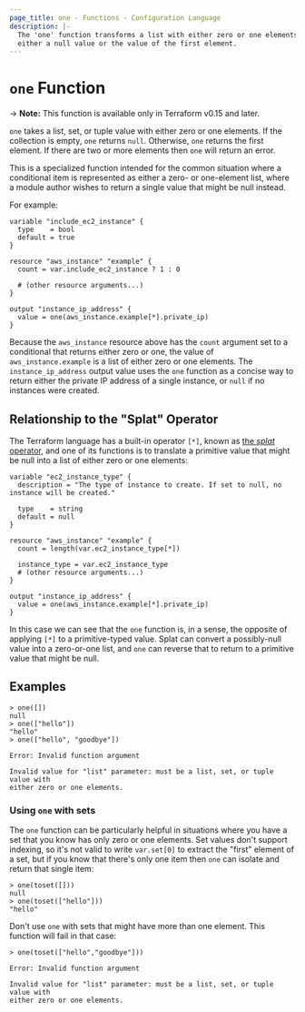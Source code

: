 ```yaml
---
page_title: one - Functions - Configuration Language
description: |-
  The 'one' function transforms a list with either zero or one elements into
  either a null value or the value of the first element.
---
```


# `one` Function

-> **Note:** This function is available only in Terraform v0.15 and later.

`one` takes a list, set, or tuple value with either zero or one elements.
If the collection is empty, `one` returns `null`. Otherwise, `one` returns
the first element. If there are two or more elements then `one` will return
an error.

This is a specialized function intended for the common situation where a
conditional item is represented as either a zero- or one-element list, where
a module author wishes to return a single value that might be null instead.

For example:

```hcl
variable "include_ec2_instance" {
  type    = bool
  default = true
}

resource "aws_instance" "example" {
  count = var.include_ec2_instance ? 1 : 0

  # (other resource arguments...)
}

output "instance_ip_address" {
  value = one(aws_instance.example[*].private_ip)
}
```

Because the `aws_instance` resource above has the `count` argument set to a
conditional that returns either zero or one, the value of
`aws_instance.example` is a list of either zero or one elements. The
`instance_ip_address` output value uses the `one` function as a concise way
to return either the private IP address of a single instance, or `null` if
no instances were created.

## Relationship to the "Splat" Operator

The Terraform language has a built-in operator `[*]`, known as
[the _splat_ operator](/terraform/language/expressions/splat), and one of its functions
is to translate a primitive value that might be null into a list of either
zero or one elements:

```hcl
variable "ec2_instance_type" {
  description = "The type of instance to create. If set to null, no instance will be created."

  type    = string
  default = null
}

resource "aws_instance" "example" {
  count = length(var.ec2_instance_type[*])

  instance_type = var.ec2_instance_type
  # (other resource arguments...)
}

output "instance_ip_address" {
  value = one(aws_instance.example[*].private_ip)
}
```

In this case we can see that the `one` function is, in a sense, the opposite
of applying `[*]` to a primitive-typed value. Splat can convert a possibly-null
value into a zero-or-one list, and `one` can reverse that to return to a
primitive value that might be null.

## Examples

```
> one([])
null
> one(["hello"])
"hello"
> one(["hello", "goodbye"])

Error: Invalid function argument

Invalid value for "list" parameter: must be a list, set, or tuple value with
either zero or one elements.
```

### Using `one` with sets

The `one` function can be particularly helpful in situations where you have a
set that you know has only zero or one elements. Set values don't support
indexing, so it's not valid to write `var.set[0]` to extract the "first"
element of a set, but if you know that there's only one item then `one` can
isolate and return that single item:

```
> one(toset([]))
null
> one(toset(["hello"]))
"hello"
```

Don't use `one` with sets that might have more than one element. This function
will fail in that case:

```
> one(toset(["hello","goodbye"]))

Error: Invalid function argument

Invalid value for "list" parameter: must be a list, set, or tuple value with
either zero or one elements.
```
